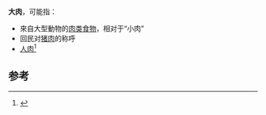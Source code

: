 '''大肉'''，可能指：

*來自大型動物的[[肉类食物|肉类食物]]，相对于“小肉”
*回民对[[猪肉|猪肉]]的称呼
*[[人肉|人肉]]<ref>{{Cite book|title=《类经》|last=张|first=介宾|publisher=中医古籍出版社|year=2016年06月|isbn=9787515212517|location=|pages=}}</ref>

==参考==
{{reflist}}
{{disambig|Cat=二字消歧义}}